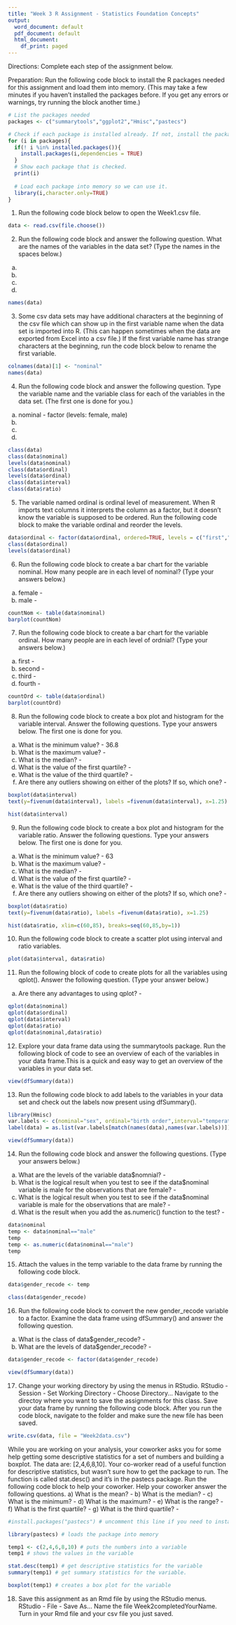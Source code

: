 ```yaml
---
title: "Week 3 R Assignment - Statistics Foundation Concepts"
output:
  word_document: default
  pdf_document: default
  html_document:
    df_print: paged
---
```

Directions: Complete each step of the assignment below.

Preparation: Run the following code block to install the R packages needed for this assignment and load them into memory. (This may take a few minutes if you haven't installed the packages before. If you get any errors or warnings, try running the block another time.)
```r
# List the packages needed
packages <- c("summarytools","ggplot2","Hmisc","pastecs")

# Check if each package is installed already. If not, install the package.
for (i in packages){
  if(! i %in% installed.packages()){
    install.packages(i,dependencies = TRUE)
  }
  # Show each package that is checked.
  print(i)
  
  # Load each package into memory so we can use it.
  library(i,character.only=TRUE)
}
```


1) Run the following code block below to open the Week1.csv file.
```r
data <- read.csv(file.choose())
```

2) Run the following code block and answer the following question. What are the names of the variables in the data set? (Type the names in the spaces below.)
a)
b)
c)
d)
```r
names(data)
```

3) Some csv data sets may have additional characters at the beginning of the csv file which can show up in the first variable name when the data set is imported into R. (This can happen sometimes when the data are exported from Excel into a csv file.) If the first variable name has strange characters at the beginning, run the code block below to rename the first variable.
```r
colnames(data)[1] <- "nominal"
names(data)
```

4) Run the following code block and answer the following question. Type the variable name and the variable class for each of the variables in the data set. (The first one is done for you.)
a) nominal - factor (levels: female, male)
b) 
c)
d)
```r
class(data)
class(data$nominal)
levels(data$nominal)
class(data$ordinal)
levels(data$ordinal)
class(data$interval)
class(data$ratio)
```

5) The variable named ordinal is ordinal level of measurement. When R imports text columns it interprets the column as a factor, but it doesn't know the variable is supposed to be ordered. Run the following code block to make the variable ordinal and reorder the levels.
```r
data$ordinal <- factor(data$ordinal, ordered=TRUE, levels = c("first","second","third","fourth"))
class(data$ordinal)
levels(data$ordinal)
```

6) Run the following code block to create a bar chart for the variable nominal. How many people are in each level of nominal? (Type your answers below.)
a) female - 
b) male - 
```r
countNom <- table(data$nominal)
barplot(countNom)
```

7) Run the following code block to create a bar chart for the variable ordinal. How many people are in each level of ordnial? (Type your answers below.)
a) first - 
b) second - 
c) third - 
d) fourth - 
```r
countOrd <- table(data$ordinal)
barplot(countOrd)
```

8) Run the following code block to create a box plot and histogram for the variable interval. Answer the following questions. Type your answers below. The first one is done for you.
a) What is the minimum value? - 36.8
b) What is the maximum value? - 
c) What is the median? - 
d) What is the value of the first quartile? - 
e) What is the value of the third quartile? - 
f) Are there any outliers showing on either of the plots? If so, which one? - 
```r
boxplot(data$interval)
text(y=fivenum(data$interval), labels =fivenum(data$interval), x=1.25)

hist(data$interval)
```

9) Run the following code block to create a box plot and histogram for the variable ratio. Answer the following questions. Type your answers below. The first one is done for you.
a) What is the minimum value? - 63
b) What is the maximum value? - 
c) What is the median? - 
d) What is the value of the first quartile? - 
e) What is the value of the third quartile? - 
f) Are there any outliers showing on either of the plots? If so, which one? - 
```r
boxplot(data$ratio)
text(y=fivenum(data$ratio), labels =fivenum(data$ratio), x=1.25)

hist(data$ratio, xlim=c(60,85), breaks=seq(60,85,by=1))
```

10) Run the following code block to create a scatter plot using interval and ratio variables.
```r
plot(data$interval, data$ratio)

```

11) Run the following block of code to create plots for all the variables using qplot(). Answer the following question. (Type your answer below.)
a) Are there any advantages to using qplot? - 
```r
qplot(data$nominal)
qplot(data$ordinal)
qplot(data$interval)
qplot(data$ratio)
qplot(data$nominal,data$ratio)
```

12) Explore your data frame data using the summarytools package. Run the following block of code to see an overview of each of the variables in your data frame.This is a quick and easy way to get an overview of the variables in your data set.
```r
view(dfSummary(data))
```

13) Run the following code block to add labels to the variables in your data set and check out the labels now present using dfSummary().
```r
library(Hmisc)
var.labels <- c(nominal="sex", ordinal="birth order",interval="temperature in Celsius", ratio="height in inches")
label(data) = as.list(var.labels[match(names(data),names(var.labels))])

view(dfSummary(data))
```

14) Run the following code block and answer the following questions. (Type your answers below.)
a) What are the levels of the variable data$nomnial? - 
b) What is the logical result when you test to see if the data$nominal variable is male for the observations that are female? - 
c) What is the logical result when you test to see if the data$nominal variable is male for the observations that are male? - 
d) What is the result when you add the as.numeric() function to the test? - 
```r
data$nominal
temp <- data$nominal=="male"
temp
temp <- as.numeric(data$nominal=="male")
temp
```

15) Attach the values in the temp variable to the data frame by running the following code block.

```r
data$gender_recode <- temp

class(data$gender_recode)


```

16) Run the following code block to convert the new gender_recode variable to a factor. Examine the data frame using dfSummary() and answer the following question.
a) What is the class of data$gender_recode? - 
b) What are the levels of data$gender_recode? - 
```r
data$gender_recode <- factor(data$gender_recode)

view(dfSummary(data))
```

17) Change your working directory by using the menus in RStudio. RStudio - Session - Set Working Directory - Choose Directory... Navigate to the directoy where you want to save the assignments for this class. Save your data frame by running the following code block. After you run the code block, navigate to the folder and make sure the new file has been saved.
```r
write.csv(data, file = "Week2data.csv")
```

While you are working on your analysis, your coworker asks you for some help getting some descriptive statistics for a set of numbers and building a boxplot. The data are: [2,4,6,8,10]. Your co-worker read of a useful function for descriptive statistics, but wasn't sure how to get the package to run. The function is called stat.desc() and it's in the pastecs package. Run the following code block to help your coworker. Help your coworker answer the following questions.
a) What is the mean? - 
b) What is the median? - 
c) What is the minimum? - 
d) What is the maximum? - 
e) What is the range? - 
f) What is the first quartile? - 
g) What is the third quartile? - 
```r
#install.packages("pastecs") # uncomment this line if you need to install package

library(pastecs) # loads the package into memory

temp1 <- c(2,4,6,8,10) # puts the numbers into a variable
temp1 # shows the values in the variable

stat.desc(temp1) # get descriptive statistics for the variable
summary(temp1) # get summary statistics for the variable.

boxplot(temp1) # creates a box plot for the variable
```


18) Save this assignment as an Rmd file by using the RStudio menus. RStudio - File - Save As... Name the file Week2completedYourName. Turn in your Rmd file and your csv file you just saved.